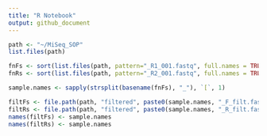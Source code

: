 ```yaml
---
title: "R Notebook"
output: github_document
---
```



```r
path <- "~/MiSeq_SOP"
list.files(path)
```
```r
fnFs <- sort(list.files(path, pattern="_R1_001.fastq", full.names = TRUE))
fnRs <- sort(list.files(path, pattern="_R2_001.fastq", full.names = TRUE))
```

```r
sample.names <- sapply(strsplit(basename(fnFs), "_"), `[`, 1)
```


```r
filtFs <- file.path(path, "filtered", paste0(sample.names, "_F_filt.fastq.gz"))
filtRs <- file.path(path, "filtered", paste0(sample.names, "_R_filt.fastq.gz"))
names(filtFs) <- sample.names
names(filtRs) <- sample.names
```

```r

```
